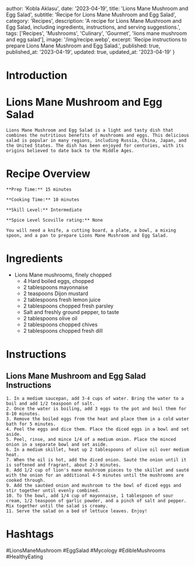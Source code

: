 
  author: 'Kobla Aklasu',
  date: '2023-04-19',
  title: 'Lions Mane Mushroom and Egg Salad',
  subtitle: 'Recipe for Lions Mane Mushroom and Egg Salad',
  category: 'Recipes',
  description: 'A recipe for Lions Mane Mushroom and Egg Salad, including ingredients, instructions, and serving suggestions.',
  tags: ['Recipes', 'Mushrooms', 'Culinary', 'Gourmet', 'lions mane mushroom and egg salad'],
  image: '/img/recipe.webp',
  excerpt: 'Recipe instructions to prepare Lions Mane Mushroom and Egg Salad.',
  published: true,
  published_at: '2023-04-19',
  updated: true,
  updated_at: '2023-04-19'
}


  # Introduction

# Lions Mane Mushroom and Egg Salad
    
    Lions Mane Mushroom and Egg Salad is a light and tasty dish that combines the nutritious benefits of mushrooms and eggs. This delicious salad is popular in many regions, including Russia, China, Japan, and the United States. The dish has been enjoyed for centuries, with its origins believed to date back to the Middle Ages.

# Recipe Overview

    **Prep Time:** 15 minutes
    
    **Cooking Time:** 10 minutes
    
    **Skill Level:** Intermediate
    
    **Spice Level Scoville rating:** None
    
    You will need a knife, a cutting board, a plate, a bowl, a mixing spoon, and a pan to prepare Lions Mane Mushroom and Egg Salad.

# Ingredients

- Lions Mane mushrooms, finely chopped 
    - 4 Hard boiled eggs, chopped 
    - 2 tablespoons mayonnaise 
    - 2 teaspoons Dijon mustard 
    - 2 tablespoons fresh lemon juice 
    - 2 tablespoons chopped fresh parsley 
    - Salt and freshly ground pepper, to taste 
    - 2 tablespoons olive oil 
    - 2 tablespoons chopped chives 
    - 2 tablespoons chopped fresh dill

# Instructions

## Lions Mane Mushroom and Egg Salad Instructions 
    1. In a medium saucepan, add 3-4 cups of water. Bring the water to a boil and add 1/2 teaspoon of salt.
    2. Once the water is boiling, add 3 eggs to the pot and boil them for 8-10 minutes. 
    3. Remove the boiled eggs from the heat and place them in a cold water bath for 5 minutes.
    4. Peel the eggs and dice them. Place the diced eggs in a bowl and set aside. 
    5. Peel, rinse, and mince 1/4 of a medium onion. Place the minced onion in a separate bowl and set aside. 
    6. In a medium skillet, heat up 2 tablespoons of olive oil over medium heat. 
    7. When the oil is hot, add the diced onion. Sauté the onion until it is softened and fragrant, about 2-3 minutes.
    8. Add 1/2 cup of lion's mane mushroom pieces to the skillet and sauté with the onion for an additional 4-5 minutes until the mushrooms are cooked through. 
    9. Add the sautéed onion and mushroom to the bowl of diced eggs and stir together until evenly combined.
    10. To the bowl, add 1/4 cup of mayonnaise, 1 tablespoon of sour cream, 1/2 teaspoon of garlic powder, and a pinch of salt and pepper. Mix together until the salad is creamy. 
    11. Serve the salad on a bed of lettuce leaves. Enjoy!

# Hashtags

#LionsManeMushroom #EggSalad #Mycology #EdibleMushrooms #HealthyEating



